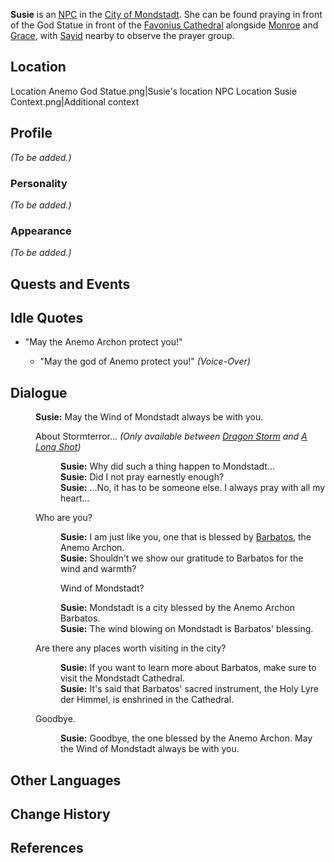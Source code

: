 {{Meta
<!-- REMOVE THIS TEMPLATE AFTER ADDING MISSING INFO -->
|missing_NPC_profile  = yes
}}
{{Character Infobox
|type             = NPC
|image            = NPC Susie.png
|region           = Mondstadt
|voiceEN          = [https://jenniferlosi.com/ Jennifer Losi]<ref>Twitter: [https://twitter.com/JenLosi/status/1326965079602958336 EN VA Self Announcement]</ref>
}}
'''Susie''' is an [[NPC]] in the [[City of Mondstadt]]. She can be found praying in front of the God Statue in front of the [[Favonius Cathedral]] alongside [[Monroe]] and [[Grace]], with [[Sayid]] nearby to observe the prayer group.

==Location==
<gallery hideaddbutton="true" captionalign="center">
Location Anemo God Statue.png|Susie's location
NPC Location Susie Context.png|Additional context
</gallery>

==Profile==
<!-- detailed story/lore information goes here -->
''(To be added.)''

===Personality===
''(To be added.)''

===Appearance===
''(To be added.)''

==Quests and Events==
{{Quest Appearances}}

==Idle Quotes==
* "May the Anemo Archon protect you!"
**{{A|VO Susie 01.ogg}} "May the god of Anemo protect you!" ''(Voice-Over)''

==Dialogue==
{{Dialogue start}}
:'''Susie:''' May the Wind of Mondstadt always be with you.
:{{DIcon}} About Stormterror... ''(Only available between [[Dragon Storm]] and [[A Long Shot]])''
::'''Susie:''' Why did such a thing happen to Mondstadt...
::'''Susie:''' Did I not pray earnestly enough?
::'''Susie:''' ...No, it has to be someone else. I always pray with all my heart...
:{{DIcon}} Who are you?
::'''Susie:''' I am just like you, one that is blessed by [[Barbatos]], the Anemo Archon.
::'''Susie:''' Shouldn't we show our gratitude to Barbatos for the wind and warmth?
::{{DIcon}} Wind of Mondstadt?
::'''Susie:''' Mondstadt is a city blessed by the Anemo Archon Barbatos.
::'''Susie:''' The wind blowing on Mondstadt is Barbatos' blessing.
:{{DIcon}} Are there any places worth visiting in the city?
::'''Susie:''' If you want to learn more about Barbatos, make sure to visit the Mondstadt Cathedral.
::'''Susie:''' It's said that Barbatos' sacred instrument, the Holy Lyre der Himmel, is enshrined in the Cathedral.
:{{DIcon}} Goodbye.
::'''Susie:''' Goodbye, the one blessed by the Anemo Archon. May the Wind of Mondstadt always be with you.
{{Dialogue end}}

==Other Languages==
{{Other Languages|default_hidden = 1
|en      = Susie
|zhs     = 苏西
|zhs_rm  = Sūxī
|zht     = 蘇西
|zht_rm  = Sūxī
|ja      = スージー
|ja_rm   = Suujii
|ko      = 수지
|ko_rm   = Suji
|es      = Susie
|fr      = Suzie
|ru      = Сьюзи
|th      = Susie
|vi      = Susie
|de      = Susie
|id      = Susie
|pt      = Suzie
}}

==Change History==
{{Change History|1.0}}

==References==
{{Reflist}}